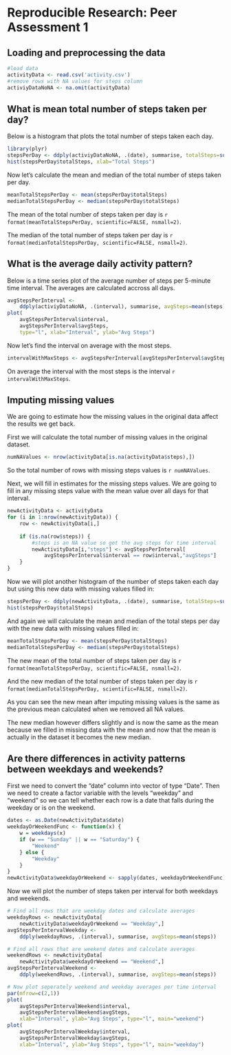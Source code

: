 # Reproducible Research: Peer Assessment 1


## Loading and preprocessing the data
```r
#load data
activityData <- read.csv('activity.csv')
#remove rows with NA values for steps column
activiyDataNoNA <- na.omit(activityData)
```


## What is mean total number of steps taken per day?

Below is a histogram that plots the total number of steps taken each day.
```r
library(plyr)
stepsPerDay <- ddply(activiyDataNoNA, .(date), summarise, totalSteps=sum(steps))
hist(stepsPerDay$totalSteps, xlab="Total Steps")
```

Now let's calculate the mean and median of the total number of steps taken per day.

```r
meanTotalStepsPerDay <- mean(stepsPerDay$totalSteps)
medianTotalStepsPerDay <- median(stepsPerDay$totalSteps)
```

The mean of the total number of steps taken per day is `r format(meanTotalStepsPerDay, scientific=FALSE, nsmall=2)`.  

The median of the total number of steps taken per day is `r format(medianTotalStepsPerDay, scientific=FALSE, nsmall=2)`.  

## What is the average daily activity pattern?

Below is a time series plot of the average number of steps per 5-minute time interval. The averages are calculated accross all days.

```r
avgStepsPerInterval <- 
	ddply(activiyDataNoNA, .(interval), summarise, avgSteps=mean(steps))
plot(
	avgStepsPerInterval$interval,
	avgStepsPerInterval$avgSteps,
	type="l", xlab="Interval", ylab="Avg Steps")
```

Now let's find the interval on average with the most steps.

```r
intervalWithMaxSteps <- avgStepsPerInterval[avgStepsPerInterval$avgSteps == max(avgStepsPerInterval$avgSteps),1]
```

On average the interval with the most steps is the interval `r intervalWithMaxSteps`.

## Imputing missing values

We are going to estimate how the missing values in the original data affect the results we get back.  

First we will calculate the total number of missing values in the original dataset.
```r
numNAValues <- nrow(activityData[is.na(activityData$steps),])
```

So the total number of rows with missing steps values is `r numNAValues`.

Next, we will fill in estimates for the missing steps values. We are going to fill in any missing steps value with the mean value over all days for that interval.

```r
newActivityData <- activityData
for (i in 1:nrow(newActivityData)) {
	row <- newActivityData[i,]
	
	if (is.na(row$steps)) {
		#steps is an NA value so get the avg steps for time interval
		newActivityData[i,"steps"] <- avgStepsPerInterval[
			avgStepsPerInterval$interval == row$interval,"avgSteps"]
	}
}
```

Now we will plot another histogram of the number of steps taken each day but using this new data with missing values filled in:

```r
stepsPerDay <- ddply(newActivityData, .(date), summarise, totalSteps=sum(steps))
hist(stepsPerDay$totalSteps)
```

And again we will calculate the mean and median of the total steps per day with the new data with missing values filled in:

```r
meanTotalStepsPerDay <- mean(stepsPerDay$totalSteps)
medianTotalStepsPerDay <- median(stepsPerDay$totalSteps)
```

The new mean of the total number of steps taken per day is `r format(meanTotalStepsPerDay, scientific=FALSE, nsmall=2)`.  

And the new median of the total number of steps taken per day is `r format(medianTotalStepsPerDay, scientific=FALSE, nsmall=2)`.  

As you can see the new mean after imputing missing values is the same as the previous mean calculated when we removed all NA values.  

The new median however differs slightly and is now the same as the mean because we filled in missing data with the mean and now that the mean is actually in the dataset it becomes the new median.

## Are there differences in activity patterns between weekdays and weekends?


First we need to convert the "date" column into vector of type "Date". Then we need to create a factor variable with the levels "weekday" and "weekend" so we can tell whether each row is a date that falls during the weekday or is on the weekend.

```r
dates <- as.Date(newActivityData$date)
weekdayOrWeekendFunc <- function(x) {
	w = weekdays(x)
	if (w == "Sunday" || w == "Saturday") {
		"Weekend"
	} else {
		"Weekday"
	}
}
newActivityData$weekdayOrWeekend <- sapply(dates, weekdayOrWeekendFunc)
```

Now we will plot the number of steps taken per interval for both weekdays and weekends.

```r
# Find all rows that are weekday dates and calculate averages
weekdayRows <- newActivityData[
	newActivityData$weekdayOrWeekend == "Weekday",]
avgStepsPerIntervalWeekday <-
	ddply(weekdayRows, .(interval), summarise, avgSteps=mean(steps))

# Find all rows that are weekend dates and calculate averages
weekendRows <- newActivityData[
	newActivityData$weekdayOrWeekend == "Weekend",]
avgStepsPerIntervalWeekend <-
	ddply(weekendRows, .(interval), summarise, avgSteps=mean(steps))

# Now plot seperately weekend and weekday averages per time interval
par(mfrow=c(2,1))
plot(
	avgStepsPerIntervalWeekend$interval,
	avgStepsPerIntervalWeekend$avgSteps,
	xlab="Interval", ylab="Avg Steps", type="l", main="weekend")
plot(
	avgStepsPerIntervalWeekday$interval, 
	avgStepsPerIntervalWeekday$avgSteps,
	xlab="Interval", ylab="Avg Steps", type="l", main="weekday")
```